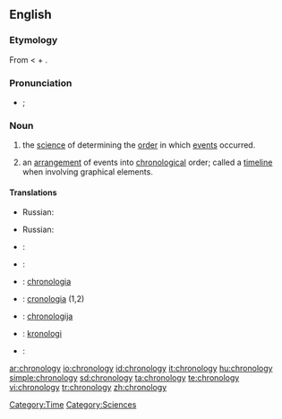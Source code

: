 ==English==

===Etymology===
From {{etyl|grc}} {{term|χρονολογία||arrangement of time, chronology|tr=khronologia|lang=grc|sc=polytonic}} < {{term|χρόνος||time|tr=khronos|lang=grc|sc=polytonic}} + {{term|λόγος||account, study|tr=logos|lang=grc|sc=polytonic}}.

===Pronunciation===
* {{a|UK}} {{IPA|/kɹəˈnɒl.ə.dʒi/}}; {{SAMPA|/kr@"nQl.@.dZi/}}

===Noun===
{{en-noun|chronologies|-}}

# {{uncountable}} the [[science]] of determining the [[order]] in which [[events]] occurred. 
# {{countable}} an [[arrangement]] of events into [[chronological]] order; called a [[timeline]] when involving graphical elements. 

====Translations====
{{trans-top|determining the order of events}}
{{trans-mid}}
* Russian: {{t|ru|хронология|f|sc=Cyrl|tr=χronológija}} 
{{trans-bottom}}

{{trans-top|arrangement into chronological order}}
{{trans-mid}}
* Russian: {{t|ru|хронология|f|sc=Cyrl|tr=χronológija}}
{{trans-bottom}}
{{checktrans-top}}
* {{ttbc|Croatian}}: {{t-|hr|kronologija|f}}
* {{ttbc|German}}: {{t+|de|Chronologie|f}}
* {{ttbc|Interlingua}}: [[chronologia]]
* {{ttbc|Italian}}: [[cronologia]] {{f}} (1,2)
{{trans-mid}}
* {{ttbc|Lithuanian}}: [[chronologija]] {{f}}
* {{ttbc|Norwegian}}: [[kronologi]] {{m}}
* {{ttbc|Portuguese}}: {{t-|pt|cronologia|f}}
{{trans-bottom}}

[[Category:Time]]
[[Category:Sciences]]


[[ar:chronology]]
[[io:chronology]]
[[id:chronology]]
[[it:chronology]]
[[hu:chronology]]
[[simple:chronology]]
[[sd:chronology]]
[[ta:chronology]]
[[te:chronology]]
[[vi:chronology]]
[[tr:chronology]]
[[zh:chronology]]